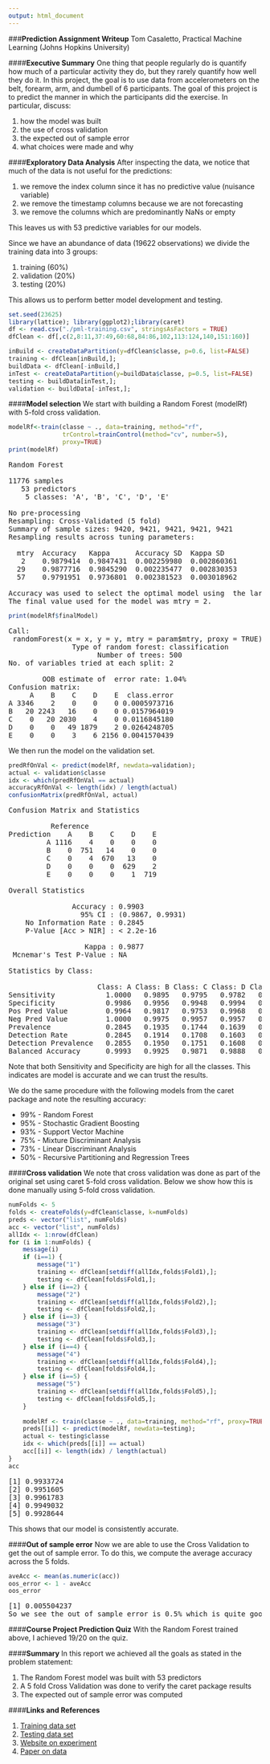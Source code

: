 ```yaml
---
output: html_document
---
```

###<b>Prediction Assignment Writeup</b>
Tom Casaletto, Practical Machine Learning (Johns Hopkins University)

####<b>Executive Summary</b>
One thing that people regularly do is quantify how much of a particular activity they do, but they rarely quantify how well they do it. In this project, the goal is to use data from accelerometers on the belt, forearm, arm, and dumbell of 6 participants.  The goal of this project is to predict the manner in which the participants did the exercise.  In particular, discuss:
<ol>
<li>how the model was built
<li>the use of cross validation
<li>the expected out of sample error
<li>what choices were made and why
</ol>

####<b>Exploratory Data Analysis</b>
After inspecting the data, we notice that much of the data is not useful for the predictions:
<ol>
<li>we remove the index column since it has no predictive value (nuisance variable)
<li>we remove the timestamp columns because we are not forecasting
<li>we remove the columns which are predominantly NaNs or empty
</ol>
This leaves us with 53 predictive variables for our models.

Since we have an abundance of data (19622 observations) we divide the training data into 3 groups:
<ol>
<li>training (60%)
<li>validation (20%)
<li>testing (20%)
</ol>
This allows us to perform better model development and testing.
```r
set.seed(23625)
library(lattice); library(ggplot2);library(caret)
df <- read.csv("./pml-training.csv", stringsAsFactors = TRUE)
dfClean <- df[,c(2,8:11,37:49,60:68,84:86,102,113:124,140,151:160)]

inBuild <- createDataPartition(y=dfClean$classe, p=0.6, list=FALSE)
training <- dfClean[inBuild,];
buildData <- dfClean[-inBuild,]
inTest <- createDataPartition(y=buildData$classe, p=0.5, list=FALSE)
testing <- buildData[inTest,];
validation <- buildData[-inTest,];
```

####<b>Model selection</b>
We start with building a Random Forest (modelRf) with 5-fold cross validation.
```r
modelRf<-train(classe ~ ., data=training, method="rf",
               trControl=trainControl(method="cv", number=5),
               proxy=TRUE)
print(modelRf)
```
<pre>
Random Forest 

11776 samples
   53 predictors
    5 classes: 'A', 'B', 'C', 'D', 'E' 

No pre-processing
Resampling: Cross-Validated (5 fold) 
Summary of sample sizes: 9420, 9421, 9421, 9421, 9421 
Resampling results across tuning parameters:

  mtry  Accuracy   Kappa      Accuracy SD  Kappa SD   
   2    0.9879414  0.9847431  0.002259980  0.002860361
  29    0.9877716  0.9845290  0.002235477  0.002830353
  57    0.9791951  0.9736801  0.002381523  0.003018962

Accuracy was used to select the optimal model using  the largest value.
The final value used for the model was mtry = 2. 
</pre>
```r
print(modelRf$finalModel)
```
<pre>
Call:
 randomForest(x = x, y = y, mtry = param$mtry, proxy = TRUE) 
               Type of random forest: classification
                     Number of trees: 500
No. of variables tried at each split: 2

        OOB estimate of  error rate: 1.04%
Confusion matrix:
     A    B    C    D    E  class.error
A 3346    2    0    0    0 0.0005973716
B   20 2243   16    0    0 0.0157964019
C    0   20 2030    4    0 0.0116845180
D    0    0   49 1879    2 0.0264248705
E    0    0    3    6 2156 0.0041570439
</pre>

We then run the model on the validation set.
```r
predRfOnVal <- predict(modelRf, newdata=validation);
actual <- validation$classe
idx <- which(predRfOnVal == actual)
accuracyRfOnVal <- length(idx) / length(actual)
confusionMatrix(predRfOnVal, actual)
```
<pre>
Confusion Matrix and Statistics

          Reference
Prediction    A    B    C    D    E
         A 1116    4    0    0    0
         B    0  751   14    0    0
         C    0    4  670   13    0
         D    0    0    0  629    2
         E    0    0    0    1  719

Overall Statistics
                                          
               Accuracy : 0.9903          
                 95% CI : (0.9867, 0.9931)
    No Information Rate : 0.2845          
    P-Value [Acc > NIR] : < 2.2e-16       
                                          
                  Kappa : 0.9877          
 Mcnemar's Test P-Value : NA              

Statistics by Class:

                     Class: A Class: B Class: C Class: D Class: E
Sensitivity            1.0000   0.9895   0.9795   0.9782   0.9972
Specificity            0.9986   0.9956   0.9948   0.9994   0.9997
Pos Pred Value         0.9964   0.9817   0.9753   0.9968   0.9986
Neg Pred Value         1.0000   0.9975   0.9957   0.9957   0.9994
Prevalence             0.2845   0.1935   0.1744   0.1639   0.1838
Detection Rate         0.2845   0.1914   0.1708   0.1603   0.1833
Detection Prevalence   0.2855   0.1950   0.1751   0.1608   0.1835
Balanced Accuracy      0.9993   0.9925   0.9871   0.9888   0.9985
</pre>

Note that both Sensitivity and Specificity are high for all the classes.  This indicates are model is accurate and we can trust the results.

We do the same procedure with the following models from the caret package and note the resulting accuracy:
<ul>
<li>99% - Random Forest
<li>95% - Stochastic Gradient Boosting
<li>93% - Support Vector Machine
<li>75% - Mixture Discriminant Analysis
<li>73% - Linear Discriminant Analysis
<li>50% - Recursive Partitioning and Regression Trees
</ul>


####<b>Cross validation</b>
We note that cross validation was done as part of the original set using caret 5-fold cross validation.  Below we show how this is done manually using 5-fold cross validation.
```r
numFolds <- 5
folds <- createFolds(y=dfClean$classe, k=numFolds)
preds <- vector("list", numFolds)
acc <- vector("list", numFolds)
allIdx <- 1:nrow(dfClean)
for (i in 1:numFolds) {
    message(i)
    if (i==1) {
        message("1")
        training <- dfClean[setdiff(allIdx,folds$Fold1),];
        testing <- dfClean[folds$Fold1,];
    } else if (i==2) {
        message("2")
        training <- dfClean[setdiff(allIdx,folds$Fold2),];
        testing <- dfClean[folds$Fold2,];
    } else if (i==3) {
        message("3")
        training <- dfClean[setdiff(allIdx,folds$Fold3),];
        testing <- dfClean[folds$Fold3,];
    } else if (i==4) {
        message("4")
        training <- dfClean[setdiff(allIdx,folds$Fold4),];
        testing <- dfClean[folds$Fold4,];
    } else if (i==5) {
        message("5")
        training <- dfClean[setdiff(allIdx,folds$Fold5),];
        testing <- dfClean[folds$Fold5,];
    }
    
    modelRf <- train(classe ~ ., data=training, method="rf", proxy=TRUE)
    preds[[i]] <- predict(modelRf, newdata=testing);
    actual <- testing$classe
    idx <- which(preds[[i]] == actual)
    acc[[i]] <- length(idx) / length(actual)
}
acc
```
<pre>
[1] 0.9933724
[2] 0.9951605
[3] 0.9961783
[4] 0.9949032
[5] 0.9928644
</pre>
This shows that our model is consistently accurate.

####<b>Out of sample error</b>
Now we are able to use the Cross Validation to get the out of sample error.  To do this, we compute the average accuracy across the 5 folds.
```r
aveAcc <- mean(as.numeric(acc))
oos_error <- 1 - aveAcc
oos_error
```
<pre>
[1] 0.005504237
So we see the out of sample error is 0.5% which is quite good.
</pre>

####<b>Course Project Prediction Quiz</b>
With the Random Forest trained above, I achieved 19/20 on the quiz.

####<b>Summary</b>
In this report we achieved all the goals as stated in the problem statement:
<ol>
<li>The Random Forest model was built with 53 predictors
<li>A 5 fold Cross Validation was done to verify the caret package results
<li>The expected out of sample error was computed
</ol>


####<b>Links and References</b>
<ol>
<li>[Training data set](https://www.youtube.com/watch?v=bfGhfalZR-Y)
<li>[Testing data set](https://www.youtube.com/watch?v=itEyHjNjMIc)  
<li>[Website on experiment](http://groupware.les.inf.puc-rio.br/har)
<li>[Paper on data](http://groupware.les.inf.puc-rio.br/public/papers/2013.Velloso.QAR-WLE.pdf)
</ol>
